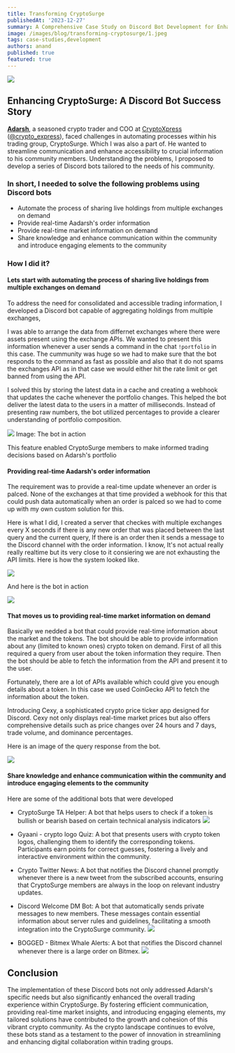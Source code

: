 ```yaml
---
title: Transforming CryptoSurge
publishedAt: '2023-12-27'
summary: A Comprehensive Case Study on Discord Bot Development for Enhanced Trading Experience
image: /images/blog/transforming-cryptosurge/1.jpeg
tags: case-studies,development
authors: anand
published: true
featured: true
---
```


![](/images/blog/transforming-cryptosurge/2.jpeg)

## Enhancing CryptoSurge: A Discord Bot Success Story

**[Adarsh](https://twitter.com/davinciDXB)**, a seasoned crypto trader and COO at [CryptoXpress](https://cryptoxpress.com/) ([@crypto_express](https://twitter.com/crypto_xpress)),
faced challenges in automating processes within his trading group, CryptoSurge.
Which I was also a part of. He wanted to streamline communication and enhance accessibility to crucial information to his community members.
Understanding the problems, I proposed to develop a series of Discord bots tailored to the needs of his community.

### In short, I needed to solve the following problems using Discord bots

- Automate the process of sharing live holdings from multiple exchanges on demand
- Provide real-time Aadarsh's order information
- Provide real-time market information on demand
- Share knowledge and enhance communication within the community and introduce engaging elements to the community

### How I did it?

#### Lets start with automating the process of sharing live holdings from multiple exchanges on demand

To address the need for consolidated and accessible trading information, I developed a Discord bot capable of aggregating holdings from multiple exchanges,

I was able to arrange the data from differnet exchanges where there were assets present using the exchange APIs. We wanted to present this information whenever
a user sends a command in the chat `!portfolio` in this case. The cummunity was huge so we had to make sure that the bot responds to the command as fast as possible and also
that it do not spams the exchanges API as in that case we would either hit the rate limit or get banned from using the API.

I solved this by storing the latest data in a cache and creating a webhook that updates the cache whenever the portfolio changes.
This helped the bot deliver the latest data to the users in a matter of milliseconds.
Instead of presenting raw numbers, the bot utilized percentages to provide a clearer understanding of portfolio composition.

![](/images/blog/transforming-cryptosurge/portfolio-bot.png)
Image: The bot in action

This feature enabled CryptoSurge members to make informed trading decisions based on Adarsh's portfolio

#### Providing real-time Aadarsh's order information

The requirement was to provide a real-time update whenever an order is palced.
None of the exchanges at that time provided a webhook for this that could push data automatically when an order is palced so we had to come up with my own custom solution for this.

Here is what I did, I created a server that checkes with multiple exchanges every X seconds if there is any new order that was placed between the last query and the current query, If there is an order then it sends a message to the Discord channel with the order information.
I know, It's not actual really really realtime but its very close to it consiering we are not exhausting the API limits. Here is how the system looked like.

![](/images/blog/transforming-cryptosurge/order-bot-system-diagram.png)

And here is the bot in action

![](/images/blog/transforming-cryptosurge/order-bot.png)

#### That moves us to providing real-time market information on demand

Basically we nedded a bot that could provide real-time information about the market and the tokens.
The bot should be able to provide information about any (limited to known ones) crypto token on demand.
First of all this required a query from user about the token information they require.
Then the bot should be able to fetch the information from the API and present it to the user.

Fortunately, there are a lot of APIs available which could give you enough details about a token.
In this case we used CoinGecko API to fetch the information about the token.

Introducing Cexy, a sophisticated crypto price ticker app designed for Discord. Cexy not only displays real-time market prices but also offers comprehensive details such as price changes over 24 hours and 7 days, trade volume, and dominance percentages.

Here is an image of the query response from the bot.

![](/images/blog/transforming-cryptosurge/cexy-bot.png)

#### Share knowledge and enhance communication within the community and introduce engaging elements to the community

Here are some of the additional bots that were developed

- CryptoSurge TA Helper: A bot that helps users to check if a token is bullish or bearish based on certain technical analysis indicators
  ![](/images/blog/transforming-cryptosurge/ta-helper-bot.png)

- Gyaani - crypto logo Quiz: A bot that presents users with crypto token logos, challenging them to identify the corresponding tokens. Participants earn points for correct guesses, fostering a lively and interactive environment within the community.
- Crypto Twitter News: A bot that notifies the Discord channel promptly whenever there is a new tweet from the subscribed accounts, ensuring that CryptoSurge members are always in the loop on relevant industry updates.
- Discord Welcome DM Bot: A bot that automatically sends private messages to new members. These messages contain essential information about server rules and guidelines, facilitating a smooth integration into the CryptoSurge community.
  ![](/images/blog/transforming-cryptosurge/welcome-dm-bot.png)
- BOGGED - Bitmex Whale Alerts: A bot that notifies the Discord channel whenever there is a large order on Bitmex.
  ![](/images/blog/transforming-cryptosurge/bogged-whale-alert-bot.png)

## Conclusion

The implementation of these Discord bots not only addressed Adarsh's specific needs but also significantly enhanced the overall trading experience within CryptoSurge. By fostering efficient communication, providing real-time market insights, and introducing engaging elements, my tailored solutions have contributed to the growth and cohesion of this vibrant crypto community. As the crypto landscape continues to evolve, these bots stand as a testament to the power of innovation in streamlining and enhancing digital collaboration within trading groups.
